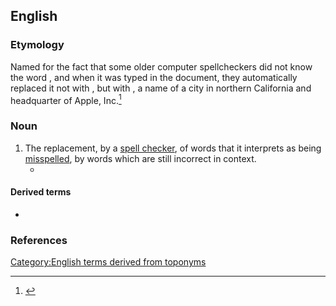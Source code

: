 ==English==

===Etymology===
Named for the fact that some older computer spellcheckers did not know the word {{m|en|cooperation}}, and when it was typed in the document, they automatically replaced it not with {{m|en|co-operation}}, but with {{m|en|Cupertino}}, a name of a city in northern California and headquarter of Apple, Inc.<ref>{{cite-web|title=When Spellcheckers Attack: Perils of the Cupertino Effect|date=2007-11-01|author=Ben Zimmer|authorlink=Ben Zimmer|work=OUPBlog|url=https://blog.oup.com/2007/11/spellchecker/}}</ref>

===Noun===
{{examples|
* {{l|en|cooperation}} → {{l|en|Cupertino}}
* {{l|en|identified|(i)dentified}} → {{l|en|denitrified}}
* infurmation → {{l|en|infuriation}}
* {{l|en|Freud}} → {{l|en|fraud}}
* {{l|en|sua sponte}} → {{l|en|sea sponge}}
}}
{{en-noun|?}}

# The replacement, by a [[spell checker]], of words that it interprets as being [[misspell]]ed, by words which are still incorrect in context.
#* {{quote-book|en|year=2015|author=Arhlene A. Flowers|title=Global Writing for Public Relations|publisher=Routledge|isbn=9781317683865|url=https://books.google.com/books?id=VcQ0CwAAQBAJ&pg=PT351&dq=%22Cupertino+effect%22&hl=&cd=4&source=gbs_api#v=onepage&q=%22Cupertino%20effect%22&f=false|text=Although computer dictionaries have improved, the '''Cupertino effect''' still creates havoc.}}

====Derived terms====
* {{l|en|Cupertino}}

===References===
<references/>

[[Category:English terms derived from toponyms]]